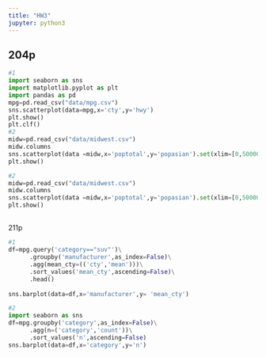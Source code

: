 ```yaml
---
title: "HW3"
jupyter: python3
---
```

## 204p
```python
#1
import seaborn as sns
import matplotlib.pyplot as plt
import pandas as pd
mpg=pd.read_csv("data/mpg.csv")
sns.scatterplot(data=mpg,x='cty',y='hwy')
plt.show()
plt.clf()
#2
midw=pd.read_csv("data/midwest.csv")
midw.columns
sns.scatterplot(data =midw,x='poptotal',y='popasian').set(xlim=[0,500000],ylim=[0,10000])
plt.show()

```
```python
#2
midw=pd.read_csv("data/midwest.csv")
midw.columns
sns.scatterplot(data =midw,x='poptotal',y='popasian').set(xlim=[0,500000],ylim=[0,10000])
plt.show()
```

##
211p
```python
#1
df=mpg.query('category=="suv"')\
      .groupby('manufacturer',as_index=False)\
      .agg(mean_cty=(('cty','mean')))\
      .sort_values('mean_cty',ascending=False)\
      .head()
      
sns.barplot(data=df,x='manufacturer',y= 'mean_cty')
```

```python
#2
import seaborn as sns
df=mpg.groupby('category',as_index=False)\
      .agg(n=('category','count'))\
      .sort_values('n',ascending=False)
sns.barplot(data=df,x='category',y='n')
```



